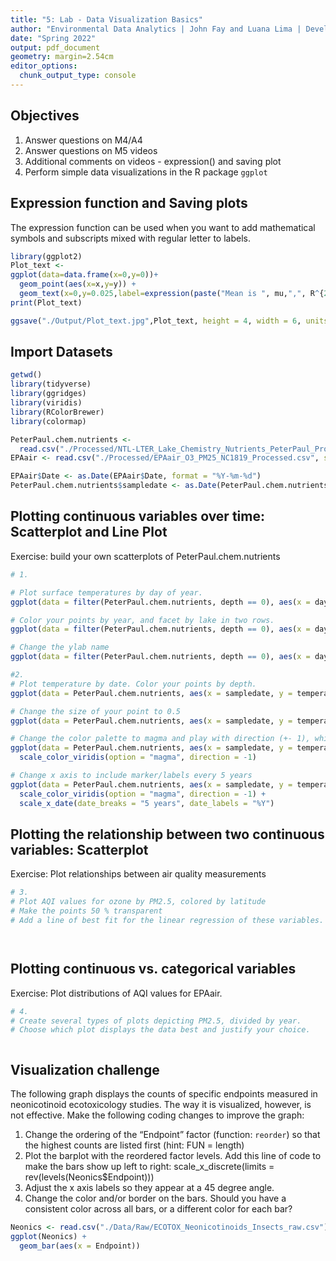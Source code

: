```yaml
---
title: "5: Lab - Data Visualization Basics"
author: "Environmental Data Analytics | John Fay and Luana Lima | Developed by Kateri Salk"
date: "Spring 2022"
output: pdf_document
geometry: margin=2.54cm
editor_options: 
  chunk_output_type: console
---
```


## Objectives
1. Answer questions on M4/A4
2. Answer questions on M5 videos
3. Additional comments on videos - expression() and saving plot
4. Perform simple data visualizations in the R package `ggplot`

## Expression function and Saving plots

The expression function can be used when you want to add mathematical symbols and subscripts mixed with regular letter to labels. 

```r
library(ggplot2)
Plot_text <-
ggplot(data=data.frame(x=0,y=0))+
  geom_point(aes(x=x,y=y)) +
  geom_text(x=0,y=0.025,label=expression(paste("Mean is ", mu,",", R^{2},'=0.6')))
print(Plot_text)

ggsave("./Output/Plot_text.jpg",Plot_text, height = 4, width = 6, units = "in", dpi = 300)

```

## Import Datasets

```r
getwd()
library(tidyverse)
library(ggridges)
library(viridis)
library(RColorBrewer)
library(colormap)

PeterPaul.chem.nutrients <- 
  read.csv("./Processed/NTL-LTER_Lake_Chemistry_Nutrients_PeterPaul_Processed.csv", stringsAsFactors = TRUE)
EPAair <- read.csv("./Processed/EPAair_O3_PM25_NC1819_Processed.csv", stringsAsFactors = TRUE)

EPAair$Date <- as.Date(EPAair$Date, format = "%Y-%m-%d")
PeterPaul.chem.nutrients$sampledate <- as.Date(PeterPaul.chem.nutrients$sampledate, format = "%Y-%m-%d")
```


## Plotting continuous variables over time: Scatterplot and Line Plot

Exercise: build your own scatterplots of PeterPaul.chem.nutrients

```r

# 1. 

# Plot surface temperatures by day of year. 
ggplot(data = filter(PeterPaul.chem.nutrients, depth == 0), aes(x = daynum, y = temperature_C)) + geom_point()

# Color your points by year, and facet by lake in two rows.
ggplot(data = filter(PeterPaul.chem.nutrients, depth == 0), aes(x = daynum, y = temperature_C, colour = year4) ) + geom_point() + facet_wrap(vars(lakename))

# Change the ylab name
ggplot(data = filter(PeterPaul.chem.nutrients, depth == 0), aes(x = daynum, y = temperature_C, colour = year4) ) + geom_point() + facet_wrap(vars(lakename)) + ylab("Temperature(C)")

#2. 
# Plot temperature by date. Color your points by depth.
ggplot(data = PeterPaul.chem.nutrients, aes(x = sampledate, y = temperature_C, colour = depth) ) + geom_point()

# Change the size of your point to 0.5
ggplot(data = PeterPaul.chem.nutrients, aes(x = sampledate, y = temperature_C, colour = depth) ) + geom_point(size = 0.5)

# Change the color palette to magma and play with direction (+- 1), which one makes more sense?
ggplot(data = PeterPaul.chem.nutrients, aes(x = sampledate, y = temperature_C, colour = depth) ) + geom_point(size = 0.5) +
  scale_color_viridis(option = "magma", direction = -1)

# Change x axis to include marker/labels every 5 years
ggplot(data = PeterPaul.chem.nutrients, aes(x = sampledate, y = temperature_C, colour = depth) ) + geom_point(size = 0.5) +
  scale_color_viridis(option = "magma", direction = -1) +
  scale_x_date(date_breaks = "5 years", date_labels = "%Y")

```
## Plotting the relationship between two continuous variables: Scatterplot

Exercise: Plot relationships between air quality measurements

```r

# 3. 
# Plot AQI values for ozone by PM2.5, colored by latitude 
# Make the points 50 % transparent
# Add a line of best fit for the linear regression of these variables.




```

## Plotting continuous vs. categorical variables

Exercise: Plot distributions of AQI values for EPAair.

```r

# 4. 
# Create several types of plots depicting PM2.5, divided by year. 
# Choose which plot displays the data best and justify your choice. 



```


## Visualization challenge

The following graph displays the counts of specific endpoints measured in neonicotinoid ecotoxicology studies. The way it is visualized, however, is not effective. Make the following coding changes to improve the graph: 

1. Change the ordering of the "Endpoint" factor (function: `reorder`) so that the highest counts are listed first (hint: FUN = length)
2. Plot the barplot with the reordered factor levels. Add this line of code to make the bars show up left to right:   scale_x_discrete(limits = rev(levels(Neonics$Endpoint)))
3. Adjust the x axis labels so they appear at a 45 degree angle. 
4. Change the color and/or border on the bars. Should you have a consistent color across all bars, or a different color for each bar?
```r

Neonics <- read.csv("./Data/Raw/ECOTOX_Neonicotinoids_Insects_raw.csv")
ggplot(Neonics) +
  geom_bar(aes(x = Endpoint))



```
